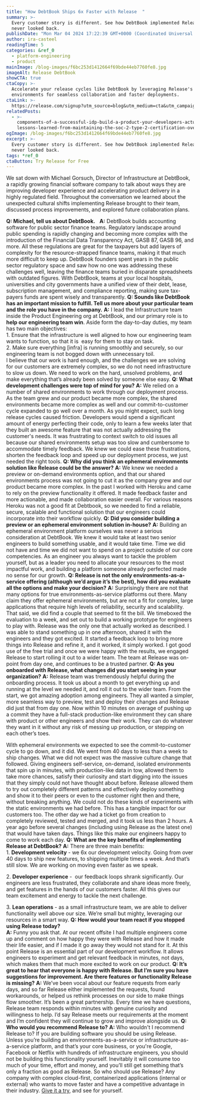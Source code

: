 ```yaml
---
title: "How DebtBook Ships 6x Faster with Release  "
summary: >-
  Every customer story is different. See how DebtBook implemented Release and
  never looked back.
publishDate: "Mon Mar 04 2024 17:22:39 GMT+0000 (Coordinated Universal Time)"
author: ira-casteel
readingTime: 5
categories: &ref_0
  - platform-engineering
  - product
mainImage: /blog-images/f6bc253d1412664f69bde44eb7760fe8.jpg
imageAlt: Release DebtBook
showCTA: true
ctaCopy: >-
  Accelerate your release cycles like DebtBook by leveraging Release's on-demand
  environments for seamless collaboration and faster deployments.
ctaLink: >-
  https://release.com/signup?utm_source=blog&utm_medium=cta&utm_campaign=blog-cta&utm_content=how-debtbook-ships-6x-faster-with-release
relatedPosts:
  - >-
    components-of-a-successful-idp-build-a-product-your-developers-actually-want-to-use;
    lessons-learned-from-maintaining-the-soc-2-type-2-certification-over-the-years
ogImage: /blog-images/f6bc253d1412664f69bde44eb7760fe8.jpg
excerpt: >-
  Every customer story is different. See how DebtBook implemented Release and
  never looked back.
tags: *ref_0
ctaButton: Try Release for Free
---
```


We sat down with Michael Gorsuch, Director of Infrastructure at DebtBook, a rapidly growing financial software company to talk about ways they are improving developer experience and accelerating product delivery in a highly regulated field. Throughout the conversation we learned about the unexpected cultural shifts implementing Release brought to their team, discussed process improvements, and explored future collaboration plans.

‍**Q: Michael, tell us about DebtBook.**  
**A:** DebtBook builds accounting software for public sector finance teams. Regulatory landscape around public spending is rapidly changing and becoming more complex with the introduction of the Financial Data Transparency Act, GASB 87, GASB 96, and more. All these regulations are great for the taxpayers but add layers of complexity for the resource-strapped finance teams, making it that much more difficult to keep up. DebtBook founders spent years in the public sector regulatory space and saw how no one was addressing these challenges well, leaving the finance teams buried in disparate spreadsheets with outdated figures. With DebtBook, teams at your local hospitals, universities and city governments have a unified view of their debt, lease, subscription management, and compliance reporting, making sure tax-payers funds are spent wisely and transparently.
**Q: Sounds like DebtBook has an important mission to fulfill. Tell us more about your particular team and the role you have in the company.**
**A:** I lead the Infrastructure team inside the Product Engineering org at DebtBook, and our primary role is to **help our engineering team win**. Aside form the day-to-day duties, my team has two main objectives:  
1\. Ensure that the infrastructure is well aligned to how our engineering team wants to function, so that it is  easy for them to stay on task.  
2\. Make sure everything \[infra\] is running smoothly and securely, so our engineering team is not bogged down with unnecessary toil.  
I believe that our work is hard enough, and the challenges we are solving for our customers are extremely complex, so we do not need infrastructure to slow us down. We need to work on the hard, unsolved problems, and make everything that’s already been solved by someone else easy.
**Q: What development challenges were top of mind for you?**
**A:** We relied on a number of shared environments to work through our deployment process. As the team grew and our product became more complex, the shared environments became more complex as well and our commit-to-customer cycle expanded to go well over a month. As you might expect, such long release cycles caused friction. Developers would spend a significant amount of energy perfecting their code, only to learn a few weeks later that they built an awesome feature that was not actually addressing the customer's needs. It was frustrating to context switch to old issues all because our shared environments setup was too slow and cumbersome to accommodate timely feedback. We knew we could ease these frustrations, shorten the feedback loop and speed up our deployment process, we just needed the right tools.
**Q: Why did you think an ephemeral environments solution like Release could be the answer?**
**A:** We knew we needed a preview or on-demand environments option, and that our shared environments process was not going to cut it as the company grew and our product became more complex. In the past I worked with Heroku and came to rely on the preview functionality it offered. It made feedback faster and more actionable, and made collaboration easier overall. For various reasons Heroku was not a good fit at Debtbook, so we needed to find a reliable, secure, scalable and functional solution that our engineers could incorporate into their workflow quickly.
**Q: Did you consider building a preview or an ephemeral environment solution in-house?**
**A:** Building an ephemeral environment platform ourselves was never a serious consideration at DebtBook. We knew it would take at least two senior engineers to build something usable, and it would take time. Time we did not have and time we did not want to spend on a project outside of our core competencies. As an engineer you always want to tackle the problem yourself, but as a leader you need to allocate your resources to the most impactful work, and building a platform someone already perfected made no sense for our growth.
**Q: Release is not the only environments-as-a-service offering (although we’d argue it’s the best), how did you evaluate all the options and make your decision?**
**A:** Surprisingly there are not that many options for true environments-as-service platforms out there. Many claim they offer ephemeral environments, but are not a fit for complex, large applications that require high levels of reliability, security and scalability. That said, we did find a couple that seemed to fit the bill. We timeboxed the evaluation to a week, and set out to build a working prototype for engineers to play with. Release was the only one that actually worked as described. I was able to stand something up in one afternoon, shared it with the engineers and they got excited. It started a feedback loop to bring more things into Release and refine it, and it worked, it simply worked. I got good use of the free trial and once we were happy with the results, we engaged Release to start rolling it out to a wider team. The team at Release was on-point from day one, and continues to be a trusted partner.
**Q: As you onboarded with Release, what changes did you start seeing in your organization?**
**A:** Release team was tremendously helpful during the onboarding process. It took us about a month to get everything up and running at the level we needed it, and roll it out to the wider team. From the start, we got amazing adoption among engineers. They all wanted a simpler, more seamless way to preview, test and deploy their changes and Release did just that from day one. Now within 10 minutes on average of pushing up a commit they have a full-stack production-like environment they can share with product or other engineers and show their work. They can do whatever they want in it without any risk of messing up production, or stepping on each other’s toes.

With ephemeral environments we expected to see the commit-to-customer cycle to go down, and it did. We went from 40 days to less than a week to ship changes. What we did not expect was the massive culture change that followed. Giving engineers self-service, on-demand, isolated environments that spin up in minutes, with production-like data in tow, allowed them to take more chances, satisfy their curiosity and start digging into the issues that they simply could not have thought about before. Release allowed them to try out completely different patterns and effectively deploy something and show it to their peers or even to the customer right then and there, without breaking anything. We could not do these kinds of experiments with the static environments we had before. This has a tangible impact for our customers too. The other day we had a ticket go from creation to completely reviewed, tested and merged, and it took us less than 2 hours. A year ago before several changes (including using Release as the latest one) that would have taken days. Things like this make our engineers happy to come to work each day.
**Q: What are the key benefits of implementing Release at DebtBook?**
**A:** There are three main benefits:  
1\. **Development velocity** - we 6x our development velocity. Going from over 40 days to ship new features, to shipping multiple times a week. And that’s still slow. We are working on moving even faster as we speak.

2\. **Developer experience** \-  our feedback loops shrank significantly. Our engineers are less frustrated, they collaborate and share ideas more freely, and get features in the hands of our customers faster. All this gives our team excitement and energy to tackle the next challenge.

3\. **Lean operations** - as a small infrastructure team, we are able to deliver functionality well above our size. We’re small but mighty, leveraging our resources in a smart way.
**Q: How would your team react if you stopped using Release today?**  
**A:** Funny you ask that. At our recent offsite I had multiple engineers come up and comment on how happy they were with Release and how it made their life easier, and if I made it go away they would not stand for it. At this point Release is an essential part of our development workflow. It allows engineers to experiment and get relevant feedback in minutes, not days, which makes them that much more excited to work on our product.
**Q: It’s great to hear that everyone is happy with Release. But I’m sure you have suggestions for improvement. Are there features or functionality Release is missing?**
**A:** We’ve been vocal about our feature requests from early days, and so far Release either implemented the requests, found workarounds, or helped us rethink processes on our side to make things flow smoother. It’s been a great partnership. Every time we have questions, Release team responds within minutes with genuine curiosity and willingness to help. I’d say Release meets our requirements at the moment and I’m confident they will continue to grow and improve alongside us.
**Q: Who would you recommend Release to?**
**A:** Who wouldn't I recommend Release to? If you are building software you should be using Release. Unless you’re building an environments-as-a-service or infrastructure-as-a-service platform, and that’s your core business, or you're Google, Facebook or Netflix with hundreds of infrastructure engineers, you should not be building this functionality yourself. Inevitably it will consume too much of your time, effort and money, and you’ll still get something that’s only a fraction as good as Release. So who should use Release? Any company with complex cloud-first, containerized applications (internal or external) who wants to move faster and have a competitive advantage in their industry. [Give it a try](https://release.com/signup), and see for yourself.
